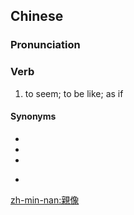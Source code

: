 {{also|亲像}}
==Chinese==
{{zh-forms|s=亲像}}

===Pronunciation===
{{zh-pron
|h=pfs=chhîn-chhiong
|mn=xm,tw:chhin-chhiūⁿ/qz:chhin-chhiǔⁿ/zz:chhin-chhiōⁿ/twv:chhan-chhiūⁿ
|cat=v
}}

===Verb===
{{zh-verb}}

# {{lb|zh|Min Nan|Hakka}} to seem; to be like; as if

====Synonyms====
* {{zh-l|若像}}
* {{zh-l|若親像}}
* {{zh-l|宛然}}
* {{qualifier|Mandarin}} {{zh-l|好像}}

[[zh-min-nan:親像]]